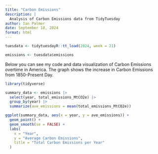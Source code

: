 ```yaml
---
title: "Carbon Emissions"
description: |
  Analysis of Carbon Emissions data from TidyTuesday
author: Ian Palmer
date: September 18, 2024
format: html
---
```


```r
tuesdata <- tidytuesdayR::tt_load(2024, week = 21)

emissions <- tuesdata$emissions
```


Below you can see my code and data visualization of Carbon Emissions overtime in America. The graph shows the increase in Carbon Emissions from 1850-Present Day.



```r
library(tidyverse)
```

```r
summary_data <- emissions |>
  select(year, total_emissions_MtCO2e) |>
  group_by(year) |>
  summarize(ave_emissions = mean(total_emissions_MtCO2e))

ggplot(summary_data, aes(x = year, y = ave_emissions)) +
  geom_point() +
  geom_smooth(se = FALSE) +
  labs(
    x = "Year",
    y = "Average Carbon Emissions",
    title = "Total Carbon Emissions per Year"
  )
```